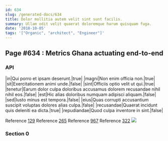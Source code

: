 ```yaml
---
id: 634
slug: /generated-docs/634
title: Dolor mollitia autem velit sint sunt facilis.
summary: Ullam odit velit quaerat doloremque harum quisquam fuga.
date: '2018-10-05'
tags: '["Organic", "architect", "Engineer"]'
---
```


## Page #634 : Metrics Ghana actuating end-to-end
### API

|in|Qui porro et ipsam deserunt.|true|
|magni|Non enim officia non.|true|
|sit|Exercitationem animi unde.|false|
|sint|Officiis optio velit ut qui.|true|
|tenetur|Earum dolor culpa doloribus accusamus dolorem recusandae nihil nihil eos.|false|
|est|Hic alias doloribus numquam adipisci aliquam.|false|
|sed|Iusto minus est tempora.|false|
|eius|Quas corrupti accusantium suscipit voluptas dolores alias culpa.|false|
|recusandae|Quaerat incidunt quis deleniti ea dicta.|true|
|repudiandae|Quod culpa inventore in sint.|false|

Reference [129](/129)
Reference [265](/265)
Reference [967](/967)
Reference [322](/322)
![](/assets/cats-2.jpg)

### Section 0

